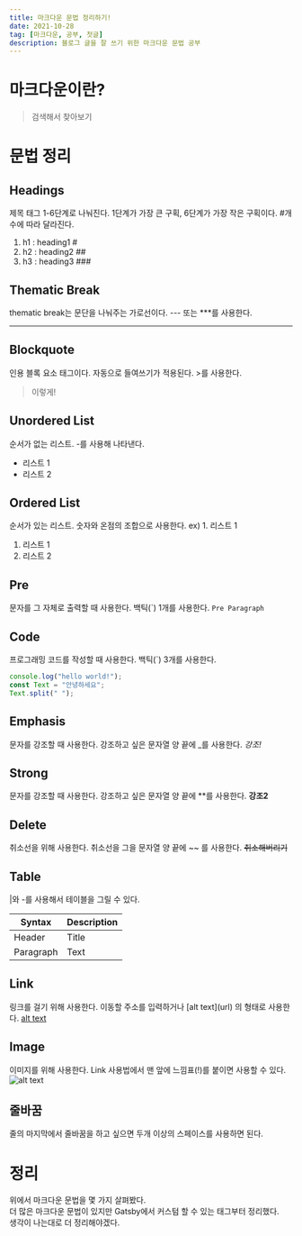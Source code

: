 ```yaml
---
title: 마크다운 문법 정리하기!
date: 2021-10-28
tag: [마크다운, 공부, 첫글]
description: 블로그 글을 잘 쓰기 위한 마크다운 문법 공부
---
```


# 마크다운이란?

> 검색해서 찾아보기

# 문법 정리

## Headings

제목 태그
1-6단계로 나눠진다. 1단계가 가장 큰 구획, 6단계가 가장 작은 구획이다. #개수에 따라 달라진다.

1. h1 : heading1 #
2. h2 : heading2 ##
3. h3 : heading3 ###

## Thematic Break

thematic break는 문단을 나눠주는 가로선이다. --- 또는 \*\*\*를 사용한다.

---

## Blockquote

인용 블록 요소 태그이다. 자동으로 들여쓰기가 적용된다. >를 사용한다.

> 이렇게!

## Unordered List

순서가 없는 리스트. -를 사용해 나타낸다.

- 리스트 1
- 리스트 2

## Ordered List

순서가 있는 리스트. 숫자와 온점의 조합으로 사용한다. ex) 1. 리스트 1

1. 리스트 1
2. 리스트 2

## Pre

문자를 그 자체로 출력할 때 사용한다. 백틱(\`) 1개를 사용한다.
`Pre Paragraph`

## Code

프로그래밍 코드를 작성할 때 사용한다. 백틱(\`) 3개를 사용한다.

```javascript
console.log("hello world!");
const Text = "안녕하세요";
Text.split(" ");
```

## Emphasis

문자를 강조할 때 사용한다. 강조하고 싶은 문자열 양 끝에 \_를 사용한다.
_강조!_

## Strong

문자를 강조할 때 사용한다. 강조하고 싶은 문자열 양 끝에 \*\*를 사용한다.
**강조2**

## Delete

취소선을 위해 사용한다. 취소선을 그을 문자열 양 끝에 \~\~ 를 사용한다.
~~취소해버리기~~

## Table

\|와 \-를 사용해서 테이블을 그릴 수 있다.

| Syntax    | Description |
| --------- | ----------- |
| Header    | Title       |
| Paragraph | Text        |

## Link

링크를 걸기 위해 사용한다. 이동할 주소를 입력하거나 \[alt text](url) 의 형태로 사용한다.
[alt text](http://naver.com)

## Image

이미지를 위해 사용한다. Link 사용법에서 맨 앞에 느낌표(!)를 붙이면 사용할 수 있다.
![alt text](https://previews.123rf.com/images/artshock/artshock1209/artshock120900045/15221647-%ED%9D%B0-%EA%B5%AC%EB%A6%84%EC%9D%98-%EB%B0%B0%EA%B2%BD%EC%97%90-%ED%91%B8%EB%A5%B8-%ED%95%98%EB%8A%98%EC%97%90-%EB%A7%88%EC%9D%8C%EC%9D%98-imag-.jpg)

## 줄바꿈

줄의 마지막에서 줄바꿈을 하고 싶으면 두개 이상의 스페이스를 사용하면 된다.

# 정리

위에서 마크다운 문법을 몇 가지 살펴봤다.  
더 많은 마크다운 문법이 있지만 Gatsby에서 커스텀 할 수 있는 태그부터 정리했다.  
생각이 나는대로 더 정리해야겠다.
